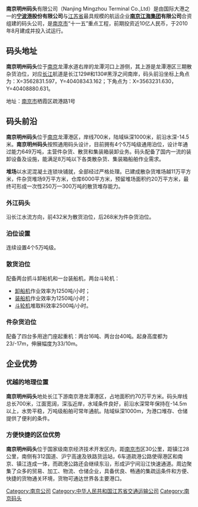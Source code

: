 {{unreferenced|time=2011-03-18T07:19:43+00:00}}
'''南京明州码头'''有限公司（Nanjing Mingzhou Terminal Co.,Ltd）是由国际大港之一的'''[[宁波港|宁波港]]股份有限公司'''与[[江苏省|江苏省]]最具规模的航运企业'''[[南京江海集团|南京江海集团]]有限公司'''合资组建的码头公司，是[[南京市|南京市]]“十一五”重点工程，前期投资近10亿人民币，于2010年8月建成并投入试运行。

==码头地址==
'''南京明州码头'''位于[[南京|南京]]龙潭水道右岸的龙潭河口上游侧，其上游是龙潭港区三期散杂货泊位，对应[[长江|长江]]航道是长江129#和130#黑浮之间南岸，码头前沿坐标上角点为：X=3562831.597，Y=40408343.162；下角点为：X=3563231.630，Y=40408880.631。

地址：[[南京市|南京市]]栖霞区疏港路1号

==码头前沿==
'''南京明州码头'''位于[[南京|南京]]龙潭港区，岸线700米，陆域纵深1000米，前沿水深-14.5米。'''南京明州码头'''按照通用码头设计，目前拥有4个5万吨级通用泊位，设计年通过能力649万吨，主营件杂货、散货和集装箱装卸业务。码头配备了国内一流的装卸设备及设施，能满足8万吨以下各类散杂货、集装箱船舶作业需求。

'''堆场'''以水泥混凝土连锁块铺就，全部经过严格处理。已建成散杂货堆场越11万平方米，件杂货堆场9万平方米，仓库6000平方米，预留堆场面积约20万平方米，最终可形成一次性250万—300万吨的散货堆存能力。

===  外江码头 ===
沿长江水流方向，前432米为散货泊位，后268米为件杂货泊位。
　　
===  泊位设置 ===
连续设置4个5万吨级。
　　
===  散货泊位 ===
配备两台抓斗卸船机和一台装船机，两台斗轮机：
* [[卸船机|卸船机]]作业效率为1250吨/小时；
* [[装船机|装船机]]作业效率为1250吨/小时；
* [[斗轮机|斗轮机]]堆取料效率2500吨/小时。

===  件杂货泊位 ===
配备了四台多用途门座起重机：两台16吨、两台台40吨。起身高度都为23/-17m，伸展幅度为33/10m。

== 企业优势 ==

===优越的地理位置 ===
'''南京明州码头'''地处长江下游南京港龙潭港区，占地面积约70万平方米。码头岸线总长700米，江面宽阔，深泓近岸，水域条件良好，前沿水深常年保持在-14.5m以上，水势平稳，万吨级船舶可常年通航。陆域纵深1000m，为港口堆存、仓储提供了便利的条件。

=== 方便快捷的区位优势 ===
'''南京明州码头'''位于国家级南京经济技术开发区内，距[[南京市|南京市]]区30公里，距镇江28公里，南侧有312国道、沪宁高速及铁路货运站，6车道疏港公路使得港区和南京、镇江连成一体，而疏港公路还会继续东沿，形成沪宁间沿江快速通道。周边聚集了众多的贸易、加工、物流、仓储企业，具备优良、畅通的集疏运条件和方便、快捷的货物通关环境，货物可通达世界各主要港口。

[[Category:南京公司|Category:南京公司]]
[[Category:中华人民共和国江苏省交通运输公司|Category:中华人民共和国江苏省交通运输公司]]
[[Category:南京码头|Category:南京码头]]